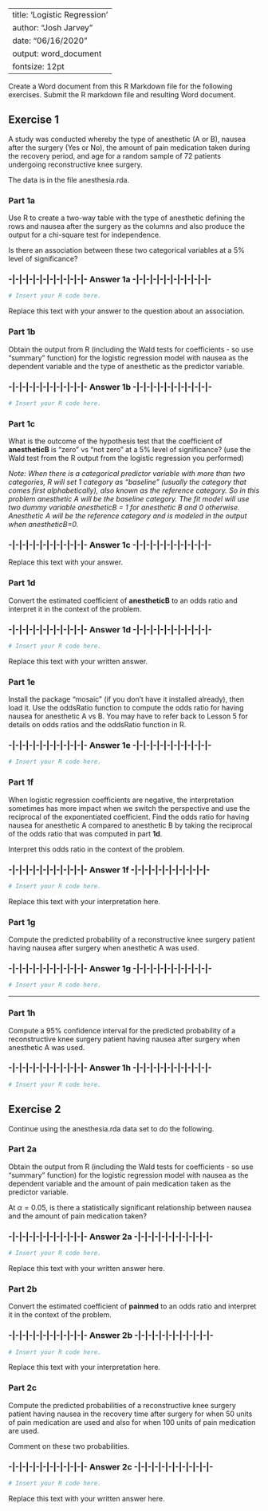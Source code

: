 
---
title: 'Logistic Regression'
author: "Josh Jarvey"
date: "06/16/2020"
output: word_document
fontsize: 12pt
---



Create a Word document from this R Markdown file for the following exercises.  Submit the R markdown file and resulting Word document.   

## Exercise 1

A study was conducted whereby the type of anesthetic (A or B), nausea after the surgery (Yes or No), the amount of pain medication taken during the recovery period, and age for a random sample of 72 patients undergoing reconstructive knee surgery.  

The data is in the file anesthesia.rda.

### Part 1a

Use R to create a two-way table with the type of anesthetic defining the rows and nausea after the surgery as the columns and also produce the output for a chi-square test for independence.

Is there an association between these two categorical variables at a 5% level of significance?

### -|-|-|-|-|-|-|-|-|-|-|- Answer 1a -|-|-|-|-|-|-|-|-|-|-|-

```r
# Insert your R code here.

```

Replace this text with your answer to the question about an association.

### Part 1b

Obtain the output from R (including the Wald tests for coefficients - so use "summary" function) for the logistic regression model with nausea as the dependent variable and the type of anesthetic as the predictor variable.

### -|-|-|-|-|-|-|-|-|-|-|- Answer 1b -|-|-|-|-|-|-|-|-|-|-|-

```r
# Insert your R code here.

```


### Part 1c  

What is the outcome of the hypothesis test that the coefficient of **anestheticB** is "zero" vs "not zero" at a 5% level of significance? (use the Wald test from the R output from the logistic regression you performed)

*Note: When there is a categorical predictor variable with more than two categories, R will set 1 category as "baseline" (usually the category that comes first alphabetically), also known as the reference category.  So in this problem anesthetic A will be the baseline category.  The fit model will use two dummy variable anestheticB = 1 for anesthetic B and 0 otherwise.  Anesthetic A will be the reference category and is modeled in the output when anestheticB=0.*

### -|-|-|-|-|-|-|-|-|-|-|- Answer 1c -|-|-|-|-|-|-|-|-|-|-|-

Replace this text with your answer.

### Part 1d

Convert the estimated coefficient of **anestheticB** to an odds ratio and interpret it in the context of the problem.

### -|-|-|-|-|-|-|-|-|-|-|- Answer 1d -|-|-|-|-|-|-|-|-|-|-|-

```r
# Insert your R code here.

```

Replace this text with your written answer.

### Part 1e

Install the package "mosaic" (if you don't have it installed already), then load it.  Use the oddsRatio function to compute the odds ratio for having nausea for anesthetic A vs B.  You may have to refer back to Lesson 5 for details on odds ratios and the oddsRatio function in R.

### -|-|-|-|-|-|-|-|-|-|-|- Answer 1e -|-|-|-|-|-|-|-|-|-|-|-

```r
# Insert your R code here.

```


### Part 1f

When logistic regression coefficients are negative, the interpretation sometimes has more impact when we switch the perspective and use the reciprocal of the exponentiated coefficient.  Find the odds ratio for having nausea for anesthetic A compared to anesthetic B by taking the reciprocal of the odds ratio that was computed in part **1d**. 

Interpret this odds ratio in the context of the problem.

### -|-|-|-|-|-|-|-|-|-|-|- Answer 1f -|-|-|-|-|-|-|-|-|-|-|-

```r
# Insert your R code here.

```

Replace this text with your interpretation here.

### Part 1g
    
Compute the predicted probability of a reconstructive knee surgery patient having nausea after surgery when anesthetic A was used.
    
### -|-|-|-|-|-|-|-|-|-|-|- Answer 1g -|-|-|-|-|-|-|-|-|-|-|-

```r
# Insert your R code here.

```

----

### Part 1h
    
Compute a 95% confidence interval for the predicted probability of a reconstructive knee surgery patient having nausea after surgery when anesthetic A was used.
    
### -|-|-|-|-|-|-|-|-|-|-|- Answer 1h -|-|-|-|-|-|-|-|-|-|-|-

```r
# Insert your R code here.

```

## Exercise 2

Continue using the anesthesia.rda data set to do the following.

### Part 2a

Obtain the output from R (including the Wald tests for coefficients - so use "summary" function) for the logistic regression model with nausea as the dependent variable and the amount of pain medication taken as the predictor variable.  

At $\alpha = 0.05$, is there a statistically significant relationship between nausea and the amount of pain medication taken?

### -|-|-|-|-|-|-|-|-|-|-|- Answer 2a -|-|-|-|-|-|-|-|-|-|-|-

```r
# Insert your R code here.

```

Replace this text with your written answer here.

### Part 2b  

Convert the estimated coefficient of **painmed** to an odds ratio and interpret it in the context of the problem.

### -|-|-|-|-|-|-|-|-|-|-|- Answer 2b -|-|-|-|-|-|-|-|-|-|-|-

```r
# Insert your R code here.

```

Replace this text with your interpretation here.

### Part 2c

Compute the predicted probabilities of a reconstructive knee surgery patient having nausea in the recovery time after surgery for when 50 units of pain medication are used and also for when 100 units of pain medication are used.

Comment on these two probabilities.

### -|-|-|-|-|-|-|-|-|-|-|- Answer 2c -|-|-|-|-|-|-|-|-|-|-|-

```r
# Insert your R code here.

```

Replace this text with your written answer here.
